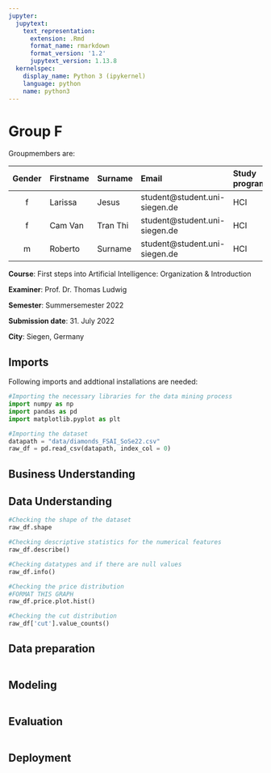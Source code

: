 ```yaml
---
jupyter:
  jupytext:
    text_representation:
      extension: .Rmd
      format_name: rmarkdown
      format_version: '1.2'
      jupytext_version: 1.13.8
  kernelspec:
    display_name: Python 3 (ipykernel)
    language: python
    name: python3
---
```


<!-- #region -->
# Group F

Groupmembers are:


|Gender|Firstname|Surname|Email| Study program| Semester| Student ID|
|:----:|:--------|:------|:----|:----------|:------------|:--------|
| f | Larissa | Jesus | student@student.uni-siegen.de| HCI| 4|1234|
| f |Cam Van|Tran Thi	|student@student.uni-siegen.de|HCI|4|1234|
| m |Roberto|Surname|student@student.uni-siegen.de|HCI|1|1234|

    
**Course**: First steps into Artificial Intelligence: Organization & Introduction

**Examiner**: Prof. Dr. Thomas Ludwig

**Semester**: Summersemester 2022

**Submission date**: 31. July 2022

**City**: Siegen, Germany
<!-- #endregion -->

## Imports
Following imports and addtional installations are needed:

```python
#Importing the necessary libraries for the data mining process
import numpy as np
import pandas as pd
import matplotlib.pyplot as plt
```

```python
#Importing the dataset
datapath = "data/diamonds_FSAI_SoSe22.csv"
raw_df = pd.read_csv(datapath, index_col = 0)
```

## Business Understanding


## Data Understanding

```python
#Checking the shape of the dataset
raw_df.shape
```

```python
#Checking descriptive statistics for the numerical features
raw_df.describe()
```

```python
#Checking datatypes and if there are null values
raw_df.info()
```

```python
#Checking the price distribution
#FORMAT THIS GRAPH
raw_df.price.plot.hist()
```

```python
#Checking the cut distribution
raw_df['cut'].value_counts()
```

## Data preparation

```python

```

## Modeling

```python

```

## Evaluation

```python

```

## Deployment

```python

```
